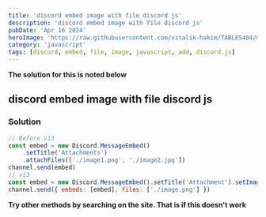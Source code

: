 ```yaml
---
title: 'discord embed image with file discord js'
description: 'discord embed image with file discord js'
pubDate: 'Apr 16 2024'
heroImage: 'https://raw.githubusercontent.com/vitalik-hakim/TABLES404/main/error_b/JavaScript.png'
category: 'javascript'
tags: [discord, embed, file, image, javascript, add, discord.js]
---
```


**The solution for this is noted below**

## discord embed image with file discord js

### Solution

```javascript
// Before v13
const embed = new Discord.MessageEmbed()
	.setTitle('Attachments')
	.attachFiles(['./image1.png', './image2.jpg'])
channel.send(embed)
// v13
const embed = new Discord.MessageEmbed().setTitle('Attachment').setImage('attachment://image.png')
channel.send({ embeds: [embed], files: ['./image.png'] })
```

**Try other methods by searching on the site. That is if this doesn't work**
